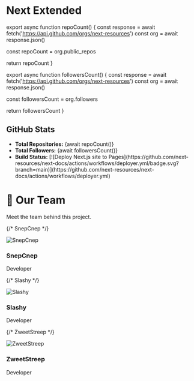 # Next Extended


export async function repoCount() {
  const response = await fetch('https://api.github.com/orgs/next-resources')
  const org = await response.json()

  const repoCount = org.public_repos

  return repoCount
}

export async function followersCount() {
  const response = await fetch('https://api.github.com/orgs/next-resources')
  const org = await response.json()

  const followersCount = org.followers

  return followersCount
}


<Callout emoji="🏆">
    <h2>GitHub Stats</h2>
    <ul>
    <li><strong>Total Repositories:</strong> {await repoCount()}</li>
    <li><strong>Total Followers:</strong> {await followersCount()}</li>
    <li><strong>Build Status:</strong> [![Deploy Next.js site to Pages](https://github.com/next-resources/next-docs/actions/workflows/deployer.yml/badge.svg?branch=main)](https://github.com/next-resources/next-docs/actions/workflows/deployer.yml)</li>
    </ul>
</Callout>



# 👥 Our Team

Meet the team behind this project.

<div className="grid md:grid-cols-3 gap-6 mt-6">

  {/* SnepCnep */}
  <div className="bg-white dark:bg-neutral-900 rounded-2xl p-6 shadow text-center transition hover:shadow-lg">
    <img
      src="https://cdn.discordapp.com/avatars/630029784302485524/651fc3f14b194f0fee78aae2a85cbbb7.png?size=1024"
      alt="SnepCnep"
      className="w-24 h-24 mx-auto rounded-full object-cover mb-4"
    />
    <h3 className="text-lg font-semibold text-neutral-800 dark:text-neutral-100">SnepCnep</h3>
    <p className="text-neutral-600 dark:text-neutral-400">Developer</p>
    <div className="flex justify-center gap-4 mt-3 text-neutral-500 dark:text-neutral-400">
      <Link href="https://discord.com/users/630029784302485524" passHref legacyBehavior>
        <a target="_blank" rel="noopener noreferrer" aria-label="SnepCnep on Discord">
          <FaDiscord className="hover:text-indigo-500 transition" />
        </a>
      </Link>
      <Link href="https://github.com/snepcnep" passHref legacyBehavior>
        <a target="_blank" rel="noopener noreferrer" aria-label="SnepCnep on GitHub">
          <FaGithub className="hover:text-gray-800 dark:hover:text-white transition" />
        </a>
      </Link>
    </div>
  </div>

  {/* Slashy */}
  <div className="bg-white dark:bg-neutral-900 rounded-2xl p-6 shadow text-center transition hover:shadow-lg">
    <img
      src="https://cdn.discordapp.com/avatars/308265375739412480/afc18082d038b9c0f572a8b044186724.png?size=1024"
      alt="Slashy"
      className="w-24 h-24 mx-auto rounded-full object-cover mb-4"
    />
    <h3 className="text-lg font-semibold text-neutral-800 dark:text-neutral-100">Slashy</h3>
    <p className="text-neutral-600 dark:text-neutral-400">Developer</p>
    <div className="flex justify-center gap-4 mt-3 text-neutral-500 dark:text-neutral-400">
      <Link href="https://discord.com/users/308265375739412480" passHref legacyBehavior>
        <a target="_blank" rel="noopener noreferrer" aria-label="Slashy on Discord">
          <FaDiscord className="hover:text-indigo-500 transition" />
        </a>
      </Link>
      <Link href="https://github.com/slashyistaken" passHref legacyBehavior>
        <a target="_blank" rel="noopener noreferrer" aria-label="Slashy on GitHub">
          <FaGithub className="hover:text-gray-800 dark:hover:text-white transition" />
        </a>
      </Link>
    </div>
  </div>

  {/* ZweetStreep */}
  <div className="bg-white dark:bg-neutral-900 rounded-2xl p-6 shadow text-center transition hover:shadow-lg">
    <img
      src="https://cdn.discordapp.com/avatars/713448937490481182/a_edc384e3cb44935ee5ecddc99da067aa.gif?size=1024"
      alt="ZweetStreep"
      className="w-24 h-24 mx-auto rounded-full object-cover mb-4"
    />
    <h3 className="text-lg font-semibold text-neutral-800 dark:text-neutral-100">ZweetStreep</h3>
    <p className="text-neutral-600 dark:text-neutral-400">Developer</p>
    <div className="flex justify-center gap-4 mt-3 text-neutral-500 dark:text-neutral-400">
      <Link href="https://discord.com/users/713448937490481182" passHref legacyBehavior>
        <a target="_blank" rel="noopener noreferrer" aria-label="ZweetStreep on Discord">
          <FaDiscord className="hover:text-indigo-500 transition" />
        </a>
      </Link>
      <Link href="https://github.com/arootsy" passHref legacyBehavior>
        <a target="_blank" rel="noopener noreferrer" aria-label="ZweetStreep on GitHub">
          <FaGithub className="hover:text-gray-800 dark:hover:text-white transition" />
        </a>
      </Link>
    </div>
  </div>

</div>